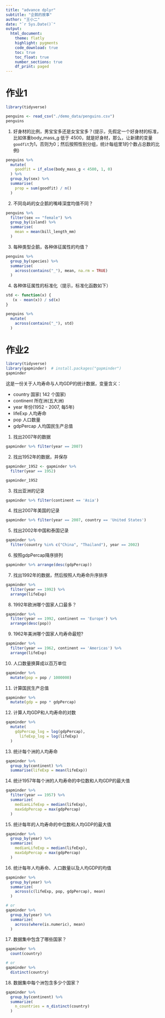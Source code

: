 ```yaml
---
title: "advance dplyr"
subtitle: "企鹅的故事"
author: "王小二"
date: "`r Sys.Date()`"
output: 
  html_document:
    theme: flatly
    highlight: pygments
    code_download: true
    toc: true
    toc_float: true
    number_sections: true
    df_print: paged
---
```





# 作业1

```r
library(tidyverse)

penguins <- read_csv("./demo_data/penguins.csv") 
penguins
```


1. 好身材的比例，男宝宝多还是女宝宝多？(提示，先假定一个好身材的标准，比如体重body_mass_g 低于 4500，就是好身材，那么，让新建的变量`goodfit`为1，否则为0；然后按照性别分组，统计每组里1的个数占总数的比例)
```r
penguins %>% 
  mutate(
    goodfit = if_else(body_mass_g < 4500, 1, 0)
  ) %>% 
  group_by(sex) %>% 
  summarise(
    prop = sum(goodfit) / n()
  )
```

2. 不同岛屿的女企鹅的嘴峰深度均值不同？
```r
penguins %>% 
  filter(sex == "female") %>% 
  group_by(island) %>% 
  summarise(
    mean = mean(bill_length_mm) 
  )
```

3. 每种类型企鹅，各种体征属性的均值？
```r
penguins %>% 
  group_by(species) %>% 
  summarise(
    across(contains("_"), mean, na.rm = TRUE)
  )
```
4. 各种体征属性的标准化（提示，标准化函数如下）
```r
std <- function(x) {
   (x - mean(x)) / sd(x)
}

penguins %>% 
  mutate(
    across(contains("_"), std)
  )
```




# 作业2

```r
library(tidyverse)
library(gapminder)  # install.packages("gapminder")
gapminder
```


这是一份关于人均寿命与人均GDP的统计数据，变量含义：

- country      国家( 142 个国家)  
- continent    所在洲(五大洲)
- year         年份(1952 - 2007, 每5年)
- lifeExp      人均寿命
- pop          人口数量
- gdpPercap    人均国民生产总值




1. 找出2007年的数据
```r
gapminder %>% filter(year == 2007)
```

2. 找出1952年的数据，并保存
```r
gapminder_1952 <- gapminder %>%
  filter(year == 1952)

gapminder_1952
```

3. 找出亚洲的记录
```r
gapminder %>% filter(continent == 'Asia')
```


4. 找出2007年美国的记录
```r
gapminder %>% filter(year == 2007, country == 'United States')
```

5. 找出2002年中国和泰国记录
```r
gapminder %>%
  filter(country %in% c("China", "Thailand"), year == 2002)
```

6. 按照gdpPercap降序排列
```r
gapminder %>% arrange(desc(gdpPercap))
```

7. 找出1992年的数据，然后按照人均寿命升序排序

```r
gapminder %>%
  filter(year == 1992) %>%
  arrange(lifeExp)
```


8. 1992年欧洲哪个国家人口最多？
```r
gapminder %>%
  filter(year == 1992, continent == 'Europe') %>%
  arrange(desc(pop))
```

9. 1962年美洲哪个国家人均寿命最短?
```r
gapminder %>%
  filter(year == 1962, continent == 'Americas') %>%
  arrange(lifeExp)
```

10. 人口数量换算成以百万单位
```r
gapminder %>%
  mutate(pop = pop / 1000000)
```


11. 计算国民生产总值
```r
gapminder %>% 
  mutate(gdp = pop * gdpPercap)
```

12. 计算人均GDP和人均寿命的对数
```r
gapminder %>% 
  mutate(
    gdpPercap_log = log(gdpPercap),
      lifeExp_log = log(lifeExp)
  )
```

13. 统计每个洲的人均寿命
```r
gapminder %>%
  group_by(continent) %>%
  summarise(lifeExp = mean(lifeExp))
```


14. 统计1957年每个洲的人均寿命的中位数和人均GDP的最大值
```r
gapminder %>%
  filter(year == 1957) %>%
  summarize(
    medianLifeExp = median(lifeExp),
    maxGdpPercap = max(gdpPercap)
  )
```


15. 统计每年的人均寿命的中位数和人均GDP的最大值
```r
gapminder %>%
  group_by(year) %>%
  summarize(
    medianLifeExp = median(lifeExp),
    maxGdpPercap = max(gdpPercap)
  )
```

16. 统计每年人均寿命、人口数量以及人均GDP的均值
```r
gapminder %>%
  group_by(year) %>%
  summarize(
    across(c(lifeExp, pop, gdpPercap), mean)
  )

# or
gapminder %>%
  group_by(year) %>%
  summarize(
    across(where(is.numeric), mean)
  )
```

17. 数据集中包含了哪些国家？
```r
gapminder %>%
  count(country)

# or
gapminder %>%
  distinct(country)
```



18. 数据集中每个洲包含多少个国家？

```r
gapminder %>%
  group_by(continent) %>%
  summarize(
    n_countries = n_distinct(country)
  )
```










